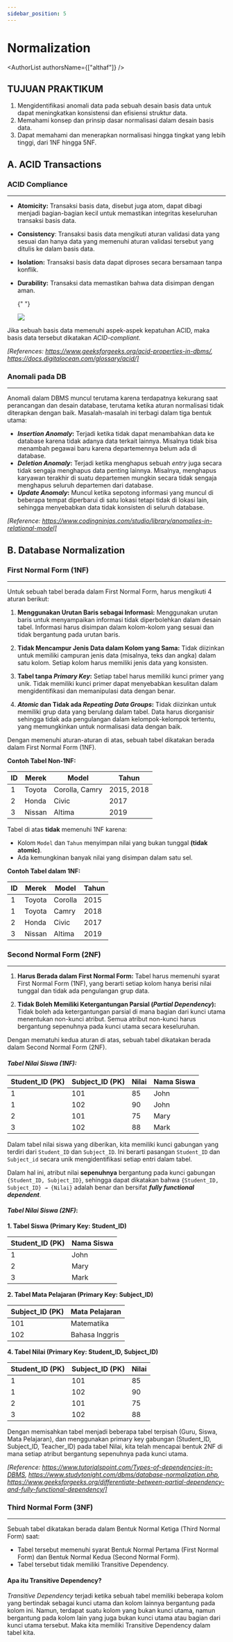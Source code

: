 ```yaml
---
sidebar_position: 5
---
```



# Normalization

<AuthorList authorsName={["althaf"]} />

## TUJUAN PRAKTIKUM

1. Mengidentifikasi anomali data pada sebuah desain basis data untuk dapat meningkatkan konsistensi dan efisiensi struktur data.
2. Memahami konsep dan prinsip dasar normalisasi dalam desain basis data.
3. Dapat memahami dan menerapkan normalisasi hingga tingkat yang lebih tinggi, dari 1NF hingga 5NF.

## A. ACID Transactions

### ACID Compliance

---

- **Atomicity:** Transaksi basis data, disebut juga atom, dapat dibagi menjadi bagian-bagian kecil untuk memastikan integritas keseluruhan transaksi basis data.
- **Consistency**: Transaksi basis data mengikuti aturan validasi data yang sesuai dan hanya data yang memenuhi aturan validasi tersebut yang ditulis ke dalam basis data.
- **Isolation:** Transaksi basis data dapat diproses secara bersamaan tanpa konflik.
- **Durability:** Transaksi data memastikan bahwa data disimpan dengan aman.

  {" "}

  <img src={ACIDProperties} />

Jika sebuah basis data memenuhi aspek-aspek kepatuhan ACID, maka basis data tersebut dikatakan _ACID-compliant_.

_[References: https://www.geeksforgeeks.org/acid-properties-in-dbms/, https://docs.digitalocean.com/glossary/acid/]_

### Anomali pada DB

---

Anomali dalam DBMS muncul terutama karena terdapatnya kekurang saat perancangan dan desain database, terutama ketika aturan normalisasi tidak diterapkan dengan baik. Masalah-masalah ini terbagi dalam tiga bentuk utama:

- **_Insertion Anomaly_:** Terjadi ketika tidak dapat menambahkan data ke database karena tidak adanya data terkait lainnya. Misalnya tidak bisa menambah pegawai baru karena departemennya belum ada di database.
- **_Deletion Anomaly_:** Terjadi ketika menghapus sebuah _entry_ juga secara tidak sengaja menghapus data penting lainnya. Misalnya, menghapus karyawan terakhir di suatu departemen mungkin secara tidak sengaja menghapus seluruh departemen dari database.
- **_Update Anomaly_:** Muncul ketika sepotong informasi yang muncul di beberapa tempat diperbarui di satu lokasi tetapi tidak di lokasi lain, sehingga menyebabkan data tidak konsisten di seluruh database.

_[Reference: https://www.codingninjas.com/studio/library/anomalies-in-relational-model]_

## B. Database Normalization

### First Normal Form (1NF)

---

Untuk sebuah tabel berada dalam First Normal Form, harus mengikuti 4 aturan berikut:

1. **Menggunakan Urutan Baris sebagai Informasi:**
   Menggunakan urutan baris untuk menyampaikan informasi tidak diperbolehkan dalam desain tabel. Informasi harus disimpan dalam kolom-kolom yang sesuai dan tidak bergantung pada urutan baris.

2. **Tidak Mencampur Jenis Data dalam Kolom yang Sama:**
   Tidak diizinkan untuk memiliki campuran jenis data (misalnya, teks dan angka) dalam satu kolom. Setiap kolom harus memiliki jenis data yang konsisten.

3. **Tabel tanpa _Primary Key_:**
   Setiap tabel harus memiliki kunci primer yang unik. Tidak memiliki kunci primer dapat menyebabkan kesulitan dalam mengidentifikasi dan memanipulasi data dengan benar.

4. **_Atomic_ dan Tidak ada _Repeating Data Groups_:**
   Tidak diizinkan untuk memiliki grup data yang berulang dalam tabel. Data harus diorganisir sehingga tidak ada pengulangan dalam kelompok-kelompok tertentu, yang memungkinkan untuk normalisasi data dengan baik.

Dengan memenuhi aturan-aturan di atas, sebuah tabel dikatakan berada dalam First Normal Form (1NF).

**Contoh Tabel Non-1NF:**

| ID  | Merek  | Model          | Tahun      |
| --- | ------ | -------------- | ---------- |
| 1   | Toyota | Corolla, Camry | 2015, 2018 |
| 2   | Honda  | Civic          | 2017       |
| 3   | Nissan | Altima         | 2019       |

Tabel di atas **tidak** memenuhi 1NF karena:

- Kolom `Model` dan `Tahun` menyimpan nilai yang bukan tunggal **(tidak atomic)**.
- Ada kemungkinan banyak nilai yang disimpan dalam satu sel.

**Contoh Tabel dalam 1NF:**

| ID  | Merek  | Model   | Tahun |
| --- | ------ | ------- | ----- |
| 1   | Toyota | Corolla | 2015  |
| 1   | Toyota | Camry   | 2018  |
| 2   | Honda  | Civic   | 2017  |
| 3   | Nissan | Altima  | 2019  |

### Second Normal Form (2NF)

---

1. **Harus Berada dalam First Normal Form:**
   Tabel harus memenuhi syarat First Normal Form (1NF), yang berarti setiap kolom hanya berisi nilai tunggal dan tidak ada pengulangan grup data.

2. **Tidak Boleh Memiliki Ketergantungan Parsial (_Partial Dependency_):**
   Tidak boleh ada ketergantungan parsial di mana bagian dari kunci utama menentukan non-kunci atribut. Semua atribut non-kunci harus bergantung sepenuhnya pada kunci utama secara keseluruhan.

Dengan mematuhi kedua aturan di atas, sebuah tabel dikatakan berada dalam Second Normal Form (2NF).

#### _Tabel Nilai Siswa (1NF):_

| Student_ID (PK) | Subject_ID (PK) | Nilai | Nama Siswa |
| --------------- | --------------- | ----- | ---------- |
| 1               | 101             | 85    | John       |
| 1               | 102             | 90    | John       |
| 2               | 101             | 75    | Mary       |
| 3               | 102             | 88    | Mark       |

Dalam tabel nilai siswa yang diberikan, kita memiliki kunci gabungan yang terdiri dari `Student_ID` dan `Subject_ID`. Ini berarti pasangan `Student_ID` dan `Subject_id` secara unik mengidentifikasi setiap entri dalam tabel.

Dalam hal ini, atribut nilai **sepenuhnya** bergantung pada kunci gabungan `{Student_ID, Subject_ID}`, sehingga dapat dikatakan bahwa `{Student_ID, Subject_ID} → {Nilai}` adalah benar dan bersifat _**fully functional dependent**_.

#### _Tabel Nilai Siswa (2NF)_:

**1. Tabel Siswa (Primary Key: Student_ID)**

| Student_ID (PK) | Nama Siswa |
| --------------- | ---------- |
| 1               | John       |
| 2               | Mary       |
| 3               | Mark       |

**2. Tabel Mata Pelajaran (Primary Key: Subject_ID)**

| Subject_ID (PK) | Mata Pelajaran |
| --------------- | -------------- |
| 101             | Matematika     |
| 102             | Bahasa Inggris |

**4. Tabel Nilai (Primary Key: Student_ID, Subject_ID)**

| Student_ID (PK) | Subject_ID (PK) | Nilai |
| --------------- | --------------- | ----- |
| 1               | 101             | 85    |
| 1               | 102             | 90    |
| 2               | 101             | 75    |
| 3               | 102             | 88    |

Dengan memisahkan tabel menjadi beberapa tabel terpisah (Guru, Siswa, Mata Pelajaran), dan menggunakan primary key gabungan (Student_ID, Subject_ID, Teacher_ID) pada tabel Nilai, kita telah mencapai bentuk 2NF di mana setiap atribut bergantung sepenuhnya pada kunci utama.

_[Reference: https://www.tutorialspoint.com/Types-of-dependencies-in-DBMS, https://www.studytonight.com/dbms/database-normalization.php, https://www.geeksforgeeks.org/differentiate-between-partial-dependency-and-fully-functional-dependency/]_

### Third Normal Form (3NF)

---

Sebuah tabel dikatakan berada dalam Bentuk Normal Ketiga (Third Normal Form) saat:

- Tabel tersebut memenuhi syarat Bentuk Normal Pertama (First Normal Form) dan Bentuk Normal Kedua (Second Normal Form).
- Tabel tersebut tidak memiliki Transitive Dependency.

#### Apa itu Transitive Dependency?

_Transitive Dependency_ terjadi ketika sebuah tabel memiliki beberapa kolom yang bertindak sebagai kunci utama dan kolom lainnya bergantung pada kolom ini. Namun, terdapat suatu kolom yang bukan kunci utama, namun bergantung pada kolom lain yang juga bukan kunci utama atau bagian dari kunci utama tersebut. Maka kita memiliki Transitive Dependency dalam tabel kita.
